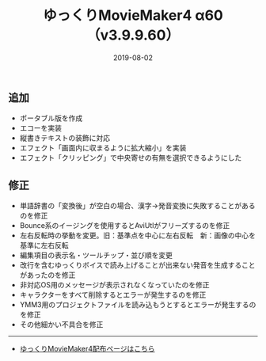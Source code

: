 ﻿---
title: ゆっくりMovieMaker4 α60 （v3.9.9.60）
date: 2019-08-02
tags: [YMM4,お知らせ]
---
## 追加
- ポータブル版を作成
- エコーを実装
- 縦書きテキストの装飾に対応
- エフェクト「画面内に収まるように拡大縮小」を実装
- エフェクト「クリッピング」で中央寄せの有無を選択できるようにした
## 修正
- 単語辞書の「変換後」が空白の場合、漢字→発音変換に失敗することがあるのを修正
- Bounce系のイージングを使用するとAviUtlがフリーズするのを修正
- 左右反転時の挙動を変更。旧：基準点を中心に左右反転　新：画像の中心を基準に左右反転
- 編集項目の表示名・ツールチップ・並び順を変更
- 改行を含むゆっくりボイスで読み上げることが出来ない発音を生成することがあったのを修正
- 非対応OS用のメッセージが表示されなくなっていたのを修正
- キャラクターをすべて削除するとエラーが発生するのを修正
- YMM3用のプロジェクトファイルを読み込もうとするとエラーが発生するのを修正
- その他細かい不具合を修正

---

- [ゆっくりMovieMaker4配布ページはこちら](/ymm4/)
